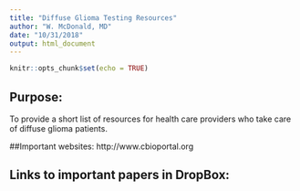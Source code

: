 ```yaml
---
title: "Diffuse Glioma Testing Resources"
author: "W. McDonald, MD"
date: "10/31/2018"
output: html_document
---
```


```r
knitr::opts_chunk$set(echo = TRUE)
```

## Purpose:

To provide a short list of resources for health care providers who take care of diffuse glioma patients.

##Important websites:
http://www.cbioportal.org

## Links to important papers in DropBox:


